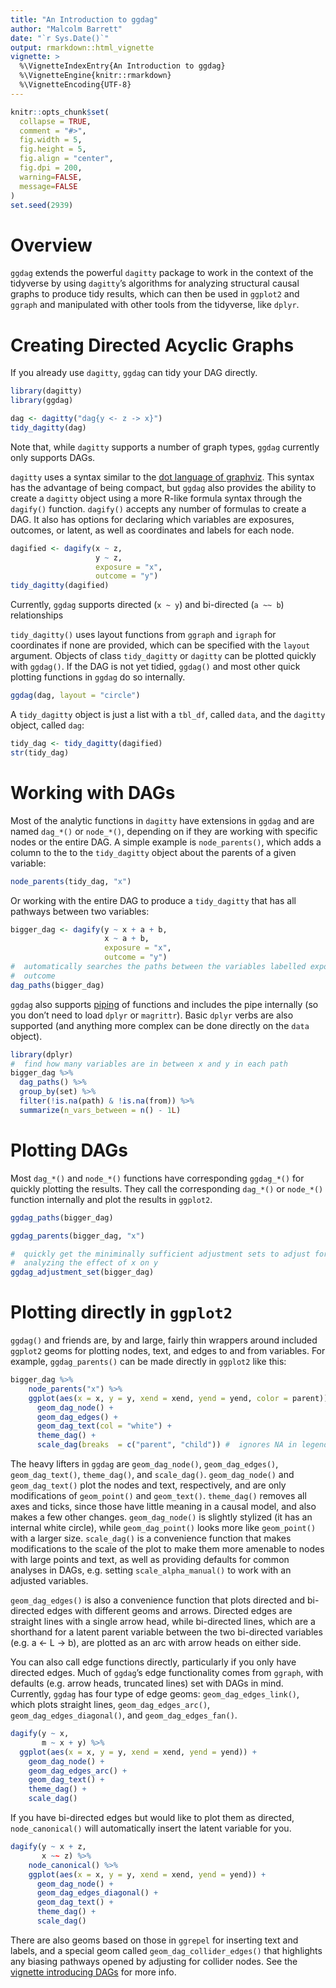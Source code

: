 ```yaml
---
title: "An Introduction to ggdag"
author: "Malcolm Barrett"
date: "`r Sys.Date()`"
output: rmarkdown::html_vignette
vignette: >
  %\VignetteIndexEntry{An Introduction to ggdag}
  %\VignetteEngine{knitr::rmarkdown}
  %\VignetteEncoding{UTF-8}
---
```


```r
knitr::opts_chunk$set(
  collapse = TRUE,
  comment = "#>",
  fig.width = 5, 
  fig.height = 5, 
  fig.align = "center",
  fig.dpi = 200,
  warning=FALSE,
  message=FALSE
)
set.seed(2939)
```

# Overview

`ggdag` extends the powerful `dagitty` package to work in the context of the tidyverse by using `dagitty`'s algorithms for analyzing structural causal graphs to produce tidy results, which can then be used in `ggplot2` and `ggraph` and manipulated with other tools from the tidyverse, like `dplyr`.  

# Creating Directed Acyclic Graphs

If you already use `dagitty`, `ggdag` can tidy your DAG directly.

```r
library(dagitty)
library(ggdag)

dag <- dagitty("dag{y <- z -> x}")
tidy_dagitty(dag)
```

Note that, while `dagitty` supports a number of graph types, `ggdag` currently only supports DAGs. 

`dagitty` uses a syntax similar to the [dot language of graphviz](https://graphviz.gitlab.io/_pages/doc/info/lang.html). This syntax has the advantage of being compact, but `ggdag` also provides the ability to create a `dagitty` object using a more R-like formula syntax through the `dagify()` function. `dagify()` accepts any number of formulas to create a DAG. It also has options for declaring which variables are exposures, outcomes, or latent, as well as coordinates and labels for each node.

```r
dagified <- dagify(x ~ z,
                   y ~ z,
                   exposure = "x",
                   outcome = "y")
tidy_dagitty(dagified)
```

Currently, `ggdag` supports directed (`x ~ y`) and bi-directed (`a ~~ b`) relationships

`tidy_dagitty()` uses layout functions from `ggraph` and `igraph` for coordinates if none are provided, which can be specified with the `layout` argument. Objects of class `tidy_dagitty` or `dagitty` can be plotted quickly with `ggdag()`. If the DAG is not yet tidied, `ggdag()` and most other quick plotting functions in `ggdag` do so internally.

```r
ggdag(dag, layout = "circle")
```


A `tidy_dagitty` object is just a list with a `tbl_df`, called `data`, and the `dagitty` object, called `dag`:

```r
tidy_dag <- tidy_dagitty(dagified)
str(tidy_dag)
```


#  Working with DAGs

Most of the analytic functions in `dagitty` have extensions in `ggdag` and are named `dag_*()` or `node_*()`, depending on if they are working with specific nodes or the entire DAG. A simple example is `node_parents()`, which adds a column to the to the `tidy_dagitty` object about the parents of a given variable:

```r
node_parents(tidy_dag, "x")
```

Or working with the entire DAG to produce a `tidy_dagitty` that has all pathways between two variables:

```r
bigger_dag <- dagify(y ~ x + a + b,
                     x ~ a + b,
                     exposure = "x",
                     outcome = "y")
#  automatically searches the paths between the variables labelled exposure and 
#  outcome
dag_paths(bigger_dag)  
```

`ggdag` also supports [piping](http://r4ds.had.co.nz/pipes.html) of functions and includes the pipe internally (so you don't need to load `dplyr` or `magrittr`). Basic `dplyr` verbs are also supported (and anything more complex can be done directly on the `data` object).

```r
library(dplyr)
#  find how many variables are in between x and y in each path
bigger_dag %>% 
  dag_paths() %>%
  group_by(set) %>%
  filter(!is.na(path) & !is.na(from)) %>% 
  summarize(n_vars_between = n() - 1L)
```


#  Plotting DAGs

Most `dag_*()` and `node_*()` functions have corresponding `ggdag_*()` for quickly plotting the results. They call the corresponding `dag_*()` or `node_*()` function internally and plot the results in `ggplot2`.

```r
ggdag_paths(bigger_dag)
```



```r
ggdag_parents(bigger_dag, "x")
```

```r
#  quickly get the miniminally sufficient adjustment sets to adjust for when 
#  analyzing the effect of x on y
ggdag_adjustment_set(bigger_dag)
```


#  Plotting directly in `ggplot2`

`ggdag()` and friends are, by and large, fairly thin wrappers around included `ggplot2` geoms for plotting nodes, text, and edges to and from variables. For example, `ggdag_parents()` can be made directly in `ggplot2` like this:

```r
bigger_dag %>% 
    node_parents("x") %>%
    ggplot(aes(x = x, y = y, xend = xend, yend = yend, color = parent)) +
      geom_dag_node() +
      geom_dag_edges() +
      geom_dag_text(col = "white") +
      theme_dag() +
      scale_dag(breaks  = c("parent", "child")) #  ignores NA in legend
```

The heavy lifters in `ggdag` are `geom_dag_node()`, `geom_dag_edges()`, `geom_dag_text()`, `theme_dag()`, and `scale_dag()`. `geom_dag_node()` and `geom_dag_text()` plot the nodes and text, respectively, and are only modifications of `geom_point()` and `geom_text()`.  `theme_dag()` removes all axes and ticks, since those have little meaning in a causal model, and also makes a few other changes. `geom_dag_node()` is slightly stylized (it has an internal white circle), while `geom_dag_point()` looks more like `geom_point()` with a larger size. `scale_dag()` is a convenience function that makes modifications to the scale of the plot to make them more amenable to nodes with large points and text, as well as providing defaults for common analyses in DAGs, e.g. setting `scale_alpha_manual()` to work with an adjusted variables.

`geom_dag_edges()` is also a convenience function that plots directed and bi-directed edges with different geoms and arrows. Directed edges are straight lines with a single arrow head, while bi-directed lines, which are a shorthand for a latent parent variable between the two bi-directed variables (e.g. a <- L -> b), are plotted as an arc with arrow heads on either side. 

You can also call edge functions directly, particularly if you only have directed edges. Much of `ggdag`'s edge functionality comes from `ggraph`, with defaults (e.g. arrow heads, truncated lines) set with DAGs in mind. Currently, `ggdag` has four type of edge geoms: `geom_dag_edges_link()`, which plots straight lines, `geom_dag_edges_arc()`, `geom_dag_edges_diagonal()`, and `geom_dag_edges_fan()`.

```r
dagify(y ~ x,
       m ~ x + y) %>% 
  ggplot(aes(x = x, y = y, xend = xend, yend = yend)) +
    geom_dag_node() +
    geom_dag_edges_arc() +
    geom_dag_text() +
    theme_dag() +
    scale_dag()
```


If you have bi-directed edges but would like to plot them as directed, `node_canonical()` will automatically insert the latent variable for you.

```r
dagify(y ~ x + z,
       x ~~ z) %>% 
    node_canonical() %>% 
    ggplot(aes(x = x, y = y, xend = xend, yend = yend)) +
      geom_dag_node() +
      geom_dag_edges_diagonal() +
      geom_dag_text() +
      theme_dag() +
      scale_dag()
```

There are also geoms based on those in `ggrepel` for inserting text and labels, and a special geom called `geom_dag_collider_edges()` that highlights any biasing pathways opened by adjusting for collider nodes. See the [vignette introducing DAGs](intro-to-dags.html) for more info.

